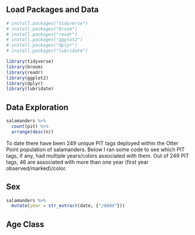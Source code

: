 
## Load Packages and Data

```r
# install.packages("tidyverse")
# install.packages("broom")
# install.packages("readr")
# install.packages("ggplot2")
# install.packages("dplyr")
# install.packages("lubridate")

library(tidyverse)
library(broom)
library(readr)
library(ggplot2)
library(dplyr)
library(lubridate)
```

## Data Exploration

```r
salamanders %>%
  count(pit) %>%
  arrange(desc(n))
```


To date there have been 249 unique PIT tags deployed within the Otter Point population of salamanders. Below I ran some code to see which PIT tags, if any, had multiple years/colors associated with them. Out of 249 PIT tags, 46 are associated with more than one year (first year observed/marked)/color. 


## Sex 

```r
salamanders %>% 
  mutate(year = str_extract(date, {"/dddd"}))
```




## Age Class